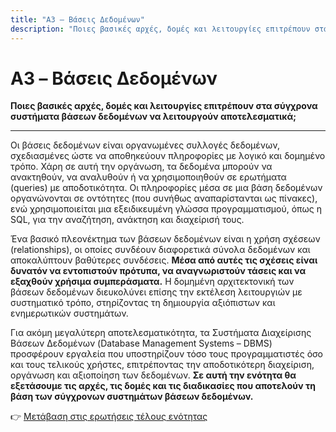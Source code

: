 ```yaml
---
title: "A3 – Βάσεις Δεδομένων"
description: "Ποιες βασικές αρχές, δομές και λειτουργίες επιτρέπουν στα σύγχρονα συστήματα βάσεων δεδομένων να λειτουργούν αποτελεσματικά;"
---
```


# A3 – Βάσεις Δεδομένων

**Ποιες βασικές αρχές, δομές και λειτουργίες επιτρέπουν στα σύγχρονα συστήματα βάσεων δεδομένων να λειτουργούν αποτελεσματικά;**

---

Οι βάσεις δεδομένων είναι οργανωμένες συλλογές δεδομένων, σχεδιασμένες ώστε να αποθηκεύουν πληροφορίες με λογικό και δομημένο τρόπο. Χάρη σε αυτή την οργάνωση, τα δεδομένα μπορούν να ανακτηθούν, να αναλυθούν ή να χρησιμοποιηθούν σε ερωτήματα (queries) με αποδοτικότητα. Οι πληροφορίες μέσα σε μια βάση δεδομένων οργανώνονται σε οντότητες (που συνήθως αναπαρίστανται ως πίνακες), ενώ χρησιμοποιείται μια εξειδικευμένη γλώσσα προγραμματισμού, όπως η SQL, για την αναζήτηση, ανάκτηση και διαχείρισή τους.

Ένα βασικό πλεονέκτημα των βάσεων δεδομένων είναι η χρήση σχέσεων (relationships), οι οποίες συνδέουν διαφορετικά σύνολα δεδομένων και αποκαλύπτουν βαθύτερες συνδέσεις. **Μέσα από αυτές τις σχέσεις είναι δυνατόν να εντοπιστούν πρότυπα, να αναγνωριστούν τάσεις και να εξαχθούν χρήσιμα συμπεράσματα.** Η δομημένη αρχιτεκτονική των βάσεων δεδομένων διευκολύνει επίσης την εκτέλεση λειτουργιών με συστηματικό τρόπο, στηρίζοντας τη δημιουργία αξιόπιστων και ενημερωτικών συστημάτων.

Για ακόμη μεγαλύτερη αποτελεσματικότητα, τα Συστήματα Διαχείρισης Βάσεων Δεδομένων (Database Management Systems – DBMS) προσφέρουν εργαλεία που υποστηρίζουν τόσο τους προγραμματιστές όσο και τους τελικούς χρήστες, επιτρέποντας την αποδοτικότερη διαχείριση, οργάνωση και αξιοποίηση των δεδομένων. **Σε αυτή την ενότητα θα εξετάσουμε τις αρχές, τις δομές και τις διαδικασίες που αποτελούν τη βάση των σύγχρονων συστημάτων βάσεων δεδομένων.**

👉 [Μετάβαση στις ερωτήσεις τέλους ενότητας](/cs-study-companion/el/a3/end-of-topic-questions)
